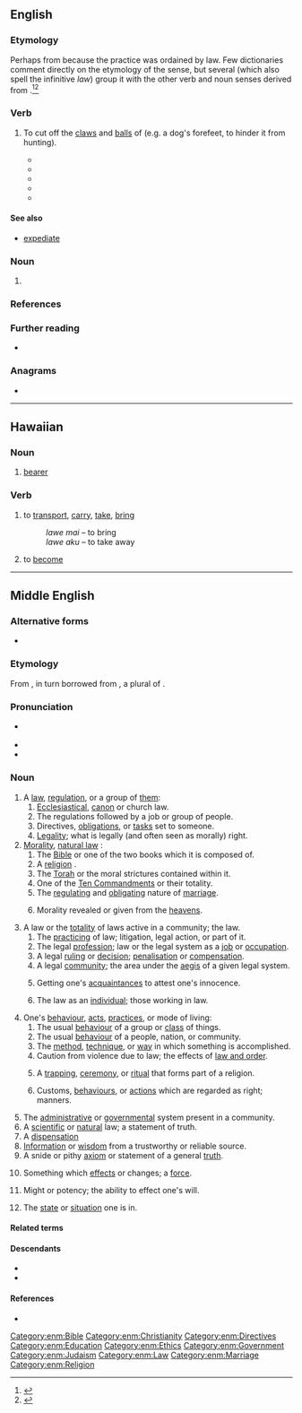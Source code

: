 {{also|lawę|ławe|ławę}}
==English==

===Etymology===
Perhaps from {{m|en|law}} because the practice was ordained by law. Few dictionaries comment directly on the etymology of the sense, but several (which also spell the infinitive ''law'') group it with the other verb and noun senses derived from {{cog|ang|lagu||law}}.<ref>{{R:Century 1911|law}}</ref><ref>{{R:Dictionary.com|law}}</ref>

===Verb===
{{en-verb}}

# {{lb|en|transitive}} To cut off the [[claw]]s and [[ball]]s of (e.g. a dog's forefeet, to hinder it from hunting).
#* {{quote-book|en|year=1808 |title=Remarks on forest scenery, and other woodland views |author=William Gilpin  |page= |ISBN= |passage=They were enveloped in forms, and easily evaded ; like a '''lawed''' dog, too mutilated to catch their game. }}
#* {{quote-book|en|year=1866 |title=Researches Into the History of the British Dog  |author=
George Richard Jesse  |page= |ISBN= |passage=In the 3 Edw II., at a Court-Leet and Court-Baron held for the manor of Sutton-Cold field, in Warwickshire, when the ancient customs of the Lordship from the time of Athelstan and until the coronation of Henry III. were testified to by the Jury, they certified that they had heard their ancestors say that, when Sutton manor was in the hands of the Kings of England, all the Chase was afforested, and all the dogs within the forest used to be '''lawed''', and the left claw of the foot cut off: and after it came into the hands of the Earl of Warwick they had leave to have and hold dogs of all kind unlawed. }}
#* {{quote-book|en|year=1950 |title=Transactions of the Historic Society of Lancashire and Cheshire  |author= |page= |ISBN= |passage=The Vicar of Bacford for the same John Miller there for the same Beatrice de Coghull for one dog not '''lawed'''. }}
#* {{quote-book|en|year=2011|title=Sarum |author=
Edward Rutherfurd  |page=511 |ISBN=1446472027 |passage=Godric rarely entered the forest, and, having already trained Harold to help with driving the sheep, at which the young dog had shown a remarkable talent, he had no wish to have him '''lawed'''. }}
#* {{seemoreCites|en}}

====See also====
* [[expediate]]

===Noun===
{{en-noun|~}}

# {{obsolete spelling of|en|law||system of regulations etc.}}

===References===
<references/>

===Further reading===
* {{R:Webster 1913}}

===Anagrams===
* {{anagrams|en|a=aelw|alew|e-law|wale|weal}}

----

==Hawaiian==

===Noun===
{{haw-noun}}

# [[bearer]]

===Verb===
{{haw-verb|t}}

# {{lb|haw|transitive}} to [[transport]], [[carry]], [[take]], [[bring]]
#: ''lawe mai'' – to bring
#: ''lawe aku'' – to take away
# {{lb|haw|stative}} to [[become]]

----

==Middle English==
<!--this Middle English entry was created using Template:new enm entry-->

===Alternative forms===
* {{alter|enm|laȝe|laȝhe|lagh|laghe|laugh|lage|laue|lau|law|lauwe|laȝwe}}

===Etymology===
From {{inh|enm|ang|lagu}}, in turn borrowed from {{der|enm|non|*lagu}}, a plural of {{m|non|lag}}.

===Pronunciation===
* {{a|Early ME}} {{IPA|enm|/ˈlaɣə/}}
* {{IPA|enm|/ˈlau̯(ə)/}}
* {{rhyme|enm|au̯(ə)|s=1}}

===Noun===
{{enm-noun|pl=lawes|pl2=lawen|pl2_qual=Early ME}}

# A [[law]], [[regulation]], or a group of [[them]]:
## [[ecclesiastical|Ecclesiastical]], [[canon]] or church law.
## The regulations followed by a job or group of people.
## Directives, [[obligations]], or [[tasks]] set to someone.
## [[legality|Legality]]; what is legally (and often seen as morally) right.
# [[morality|Morality]], [[natural law]] {{gloss|either instinctual or taught}}:
## The [[Bible]] or one of the two books which it is composed of.
## A [[religion]] {{gloss|especially Christianity}}.
## The [[Torah]] or the moral strictures contained within it.
## One of the [[Ten Commandments]] or their totality.
## The [[regulating]] and [[obligating]] nature of [[marriage]].
## {{lb|enm|rare}} Morality revealed or given from the [[heavens]].
# A law or the [[totality]] of laws active in a community; the law.
## The [[practicing]] of law; litigation, legal action, or part of it.
## The legal [[profession]]; law or the legal system as a [[job]] or [[occupation]].
## A legal [[ruling]] or [[decision]]; [[penalisation]] or [[compensation]].
## A legal [[community]]; the area under the [[aegis]] of a given legal system.
## {{lb|enm|rare}} Getting one's [[acquaintances]] to attest one's innocence.
## {{lb|enm|rare}} The law as an [[individual]]; those working in law.
# One's [[behaviour]], [[acts]], [[practices]], or mode of living:
## The usual [[behaviour]] of a group or [[class]] of things.
## The usual [[behaviour]] of a people, nation, or community.
## The [[method]], [[technique]], or [[way]] in which something is accomplished.
## Caution from violence due to law; the effects of [[law and order]].
## {{lb|enm|rare}} A [[trapping]], [[ceremony]], or [[ritual]] that forms part of a religion.
## {{lb|enm|rare}} Customs, [[behaviours]], or [[actions]] which are regarded as right; manners.
# The [[administrative]] or [[governmental]] system present in a community.
# A [[scientific]] or [[natural]] law; a statement of truth.
# A [[dispensation]] {{gloss|one of the periods of Christian history}}
# [[information|Information]] or [[wisdom]] from a trustworthy or reliable source.
# A snide or pithy [[axiom]] or statement of a general [[truth]].
# {{lb|enm|rare}} Something which [[effects]] or changes; a [[force]].
# {{lb|enm|rare}} Might or potency; the ability to effect one's will.
# {{lb|enm|rare}} The [[state]] or [[situation]] one is in.

====Related terms====
{{rel4|enm
| brother-in-lawe
| douȝter in lawe
| Dene lawe
| fader in lawe
| lawday
| laweful
| lawely
| laweles
| laweliche
| lawfully
| laufulnes
| lawier
| moder in lawe
| sone in lawe
| suster-in-lawe
}}

====Descendants====
* {{desc|en|law}}
* {{desc|sco|law}}

====References====
* {{R:MED Online|entry=laue |pos=n |id= MED24815 |accessdate=2019-02-19}}

[[Category:enm:Bible]]
[[Category:enm:Christianity]]
[[Category:enm:Directives]]
[[Category:enm:Education]]
[[Category:enm:Ethics]]
[[Category:enm:Government]]
[[Category:enm:Judaism]]
[[Category:enm:Law]]
[[Category:enm:Marriage]]
[[Category:enm:Religion]]